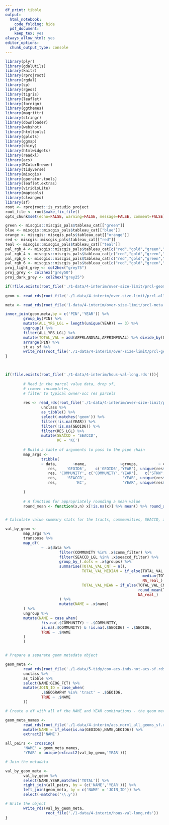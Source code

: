 ```yaml
---
df_print: tibble
output:
  html_notebook:
    code_folding: hide
  pdf_document:
    keep_tex: yes
always_allow_html: yes
editor_options:
  chunk_output_type: console
---
```


```r
library(plyr)
library(gdalUtils)
library(knitr)
library(rprojroot)
library(rgdal)
library(sp)
library(rgeos)
library(tigris)
library(leaflet)
library(foreign)
library(ggthemes)
library(magrittr)
library(stringr)
library(downloader)
library(webshot)
library(htmltools)
library(gplots)
library(ggmap)
library(shiny)
library(htmlwidgets)
library(readxl)
library(acs)
library(RColorBrewer)
library(tidyverse)
library(miscgis)
library(operator.tools)
library(leaflet.extras)
library(viridisLite)
library(maptools)
library(cleangeo)
library(sf)
root <- rprojroot::is_rstudio_project
root_file <- root$make_fix_file()
opts_chunk$set(echo=FALSE, warning=FALSE, message=FALSE, comment=FALSE)
```

```r
green <- miscgis::miscgis_pals$tableau_cat[["green"]]
blue <- miscgis::miscgis_pals$tableau_cat[["blue"]]
orange <- miscgis::miscgis_pals$tableau_cat[["orange"]]
red <- miscgis::miscgis_pals$tableau_cat[["red"]]
teal <- miscgis::miscgis_pals$tableau_cat[["teal"]]
pal_rgb_4 <- miscgis::miscgis_pals$tableau_cat[c("red","gold","green","blue")] %>% unlist %>% palette()
pal_rgb_4 <- miscgis::miscgis_pals$tableau_cat[c("red","gold","green","blue")] %>% unlist %>% palette()
pal_rgb_6 <- miscgis::miscgis_pals$tableau_cat[c("red","gold","green","blue","orange","purple")] %>% unlist %>% palette()
pal_rgb_6 <- miscgis::miscgis_pals$tableau_cat[c("red","gold","green","blue","orange","purple")] %>% unlist %>% palette()
proj_light_grey <- col2hex("grey75")
proj_grey <- col2hex("grey50")
proj_dark_grey <- col2hex("grey25")
```

```r

if(!file.exists(root_file('./1-data/4-interim/over-size-limit/prcl-geom-meta-sf.rds'))){
        
geom <- read_rds(root_file('./1-data/4-interim/over-size-limit/prcl-all-3-years-sf.rds')) %>% unclass %>% as_tibble

meta <- read_rds(root_file('1-data/4-interim/over-size-limit/prcl-meta.rds'))

inner_join(geom,meta,by = c('PIN','YEAR')) %>% 
        group_by(PIN) %>% 
        mutate(ALL_YRS_LGL = length(unique(YEAR)) == 3) %>% 
        ungroup() %>% 
        filter(ALL_YRS_LGL) %>% 
        mutate(TOTAL_VAL = add(APPRLANDVAL,APPRIMPSVAL) %>% divide_by(UNIT_CNT) %>% round_any(1)) %>% 
        arrange(PIN) %>% 
        st_as_sf %>% 
        write_rds(root_file('./1-data/4-interim/over-size-limit/prcl-geom-meta-sf.rds'))
}

        
```

```r

if(!file.exists(root_file('./1-data/4-interim/hous-val-long.rds'))){
        
        # Read in the parcel value data, drop sf, 
        # remove incompletes, 
        # filter to typical owner-occ res parcels
        
        res <- read_rds(root_file('./1-data/4-interim/over-size-limit/prcl-geom-meta-sf.rds')) %>% 
                unclass %>% 
                as_tibble() %>% 
                select(-matches('geom')) %>% 
                filter(!is.na(YEAR)) %>% 
                filter(!is.na(GEOID6)) %>% 
                filter(RES_LGL) %>% 
                mutate(SEACCD = 'SEACCD',
                       KC = 'KC') 
        
        # Build a table of arguments to pass to the pipe chain
        map_args <- 
                tribble(
                ~ data,       ~name,               ~groups,         ~ comm_filter,        ~ seaccd_filter,   
                   res,    'GEOID6',    c('GEOID6','YEAR'), unique(res$COMMUNITY), unique(res$SEACCD_LGL),
                   res, 'COMMUNITY', c('COMMUNITY','YEAR'),   c("STKW","RV","WC"), unique(res$SEACCD_LGL),
                   res,    'SEACCD',                'YEAR', unique(res$COMMUNITY),                   TRUE,
                   res,        'KC',                'YEAR', unique(res$COMMUNITY), unique(res$SEACCD_LGL)
                
        )
                
        # A function for appropriately rounding a mean value
        round_mean <- function(x,n) x[!is.na(x)] %>% mean() %>% round_any(n)


# Calculate value summary stats for the tracts, commmunities, SEACCD, and the county

val_by_geom <- 
        map_args %>% 
        transpose %>% 
        map_df(
                ~ .x$data %>% 
                        filter(COMMUNITY %in% .x$comm_filter) %>% 
                        filter(SEACCD_LGL %in% .x$seaccd_filter) %>% 
                        group_by_(.dots = .x$groups) %>% 
                        summarise(TOTAL_VAL_CNT = n(),
                                  TOTAL_VAL_MEDIAN = if_else(TOTAL_VAL_CNT >= 100,
                                                             median(TOTAL_VAL,na.rm = TRUE),
                                                             NA_real_) %>% as.integer(),
                                  TOTAL_VAL_MEAN = if_else(TOTAL_VAL_CNT >= 100,
                                                           round_mean(TOTAL_VAL,1000),
                                                           NA_real_)
                        ) %>% 
                        mutate(NAME = .x$name) 
        ) %>% 
        ungroup %>% 
        mutate(NAME = case_when(
                !is.na(.$COMMUNITY) ~ .$COMMUNITY,
                is.na(.$COMMUNITY) & !is.na(.$GEOID6) ~ .$GEOID6,
                TRUE ~ .$NAME
        )
        ) 


# Prepare a separate geom metadata object

geom_meta <- 
        read_rds(root_file('./1-data/5-tidy/coo-acs-inds-not-acs-sf.rds')) %>% 
        unclass %>% 
        as_tibble %>% 
        select(NAME:GEOG_FCT) %>% 
        mutate(JOIN_ID = case_when(
                .$GEOGRAPHY %in% 'tract' ~ .$GEOID6,
                TRUE ~ .$NAME
        ))

# Create a df with all of the NAME and YEAR combinations - the geom metadata will be joined to this obj

geom_meta_names <- 
        read_rds(root_file('./1-data/4-interim/acs_norml_all_geoms_sf.rds')) %>% 
        mutate(NAME = if_else(is.na(GEOID6),NAME,GEOID6)) %>% 
        extract2('NAME')

all_pairs <- crossing(
        'NAME' = geom_meta_names,
        'YEAR' = unique(extract2(val_by_geom,'YEAR')))

# Join the metadata

val_by_geom_meta <- 
        val_by_geom %>%     
        select(NAME,YEAR,matches('TOTAL')) %>% 
        right_join(all_pairs, by = (c('NAME','YEAR'))) %>% 
        left_join(geom_meta, by = c('NAME' = 'JOIN_ID')) %>% 
        select(-matches('\\.y')) 

# Write the object
        write_rds(val_by_geom_meta,
                  root_file('./1-data/4-interim/hous-val-long.rds'))
}

```
